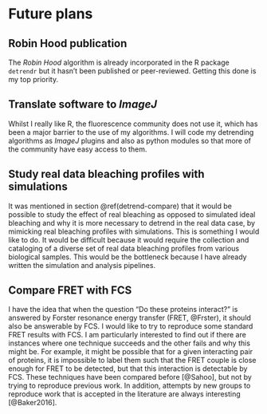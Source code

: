 # Future plans


## Robin Hood publication

The _Robin Hood_ algorithm is already incorporated in the R package `detrendr` but it hasn't been published or peer-reviewed. Getting this done is my top priority.


## Translate software to _ImageJ_

Whilst I really like R, the fluorescence community does not use it, which has been a major barrier to the use of my algorithms. I will code my detrending algorithms as _ImageJ_ plugins and also as python modules so that more of the community have easy access to them.


## Study real data bleaching profiles with simulations {#mimic}

It was mentioned in section \@ref(detrend-compare) that it would be possible to study the effect of real bleaching as opposed to simulated ideal bleaching and why it is more necessary to detrend in the real data case, by mimicking real bleaching profiles with simulations. This is something I would like to do. It would be difficult because it would require the collection and cataloging of a diverse set of real data bleaching profiles from various biological samples. This would be the bottleneck because I have already written the simulation and analysis pipelines. 


## Compare FRET with FCS

I have the idea that when the question "Do these proteins interact?" is answered by Forster resonance energy transfer (FRET, @Frster), it should also be answerable by FCS. I would like to try to reproduce some standard FRET results with FCS. I am particularly interested to find out if there are instances where one technique succeeds and the other fails and why this might be. For example, it might be possible that for a given interacting pair of proteins, it is impossible to label them such that the FRET couple is close enough for FRET to be detected, but that this interaction is detectable by FCS. These techniques have been compared before [@Sahoo], but not by trying to reproduce previous work. In addition, attempts by new groups to reproduce work that is accepted in the literature are always interesting [@Baker2016]. 

